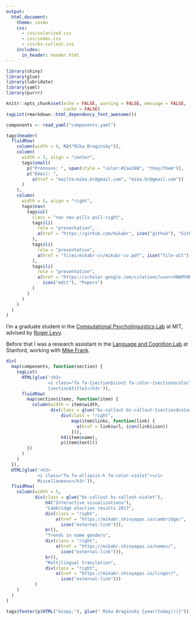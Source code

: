 ```yaml
---
output:
  html_document:
    theme: cosmo
    css:
      - css/solarized.css
      - css/index.css
      - css/bs-callout.css
    includes:
      in_header: header.html
---
```


```r
library(shiny)
library(glue)
library(lubridate)
library(yaml)
library(purrr)

knitr::opts_chunk$set(echo = FALSE, warning = FALSE, message = FALSE,
                      cache = FALSE)
tagList(rmarkdown::html_dependency_font_awesome())

components <- read_yaml("components.yaml")
```

<div class="container">
```r
tags$header(
  fluidRow(
    column(width = 4, h2("Mika Braginsky")),
    column(
      width = 3, align = "center",
      tags$small(
        p("Pronouns: ", span(style = "color:#2aa198", "they/them")),
        p("Email: ",
          a(href = "mailto:mika.br@gmail.com", "mika.br@gmail.com"))
      )
    ),
    column(
      width = 5, align = "right",
      tags$nav(
        tags$ul(
          class = "nav nav-pills pull-right",
          tags$li(
            role = "presentation",
            a(href = "https://github.com/mikabr", icon("github"), "GitHub")
          ),
          tags$li(
            role = "presentation",
            a(href = "files/mikabr-cv/mikabr-cv.pdf", icon("file-alt"), "CV")
          ),
          tags$li(
            role = "presentation",
            a(href = "https://scholar.google.com/citations?user=VNAMYHMAAAAJ",
              icon("edit"), "Papers")
          )
        )
      )
    )
  )
)
```

I'm a graduate student in the [Computational Psycholinguistics Lab](http://cpl.mit.edu) at MIT, advised by [Roger Levy](http://www.mit.edu/~rplevy/).

Before that I was a research assistant in the [Language and Cognition Lab](http://langcog.stanford.edu/) at Stanford, working with [Mike Frank](http://web.stanford.edu/~mcfrank/).

```r
div(
  map(components, function(section) {
    tagList(
      HTML(glue('<h3>
                <i class="fa fa-{section$icon} fa-color-{section$color}"></i>
                {section$title}</h3>')),
      fluidRow(
        map(section$items, function(item) {
          column(width = item$width,
                 div(class = glue("bs-callout bs-callout-{section$color}"),
                     div(class = "right",
                         map(item$links, function(link) {
                           a(href = link$url, icon(link$icon))
                         })),
                     h4(item$name),
                     p(item$text)))
        })
      )
    )
  }),
  HTML(glue('<h3>
            <i class="fa fa-ellipsis-h fa-color-violet"></i>
            Miscellaneous</h3>')),
  fluidRow(
    column(width = 5,
           div(class = glue("bs-callout bs-callout-violet"),
               h4("Interactive visualizations"),
               "Cambridge election results 2017",
               div(class = "right",
                   a(href = "https://mikabr.shinyapps.io/cambridge/",
                     icon("external-link"))),
               br(),
               "Trends in name genders",
               div(class = "right",
                   a(href = "https://mikabr.shinyapps.io/names/",
                     icon("external-link"))),
               br(),
               "Multilingual translation",
               div(class = "right",
                   a(href = "https://mikabr.shinyapps.io/linger/",
                     icon("external-link")))
           )
    )
  )
)
```

```r
tags$footer(p(HTML("&copy;"), glue(" Mika Braginsky {year(today())}")))
```

</div>
